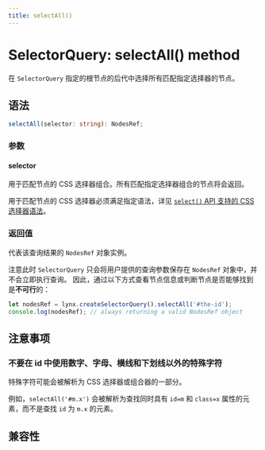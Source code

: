 ```yaml
---
title: selectAll()
---
```


# SelectorQuery: selectAll() method

在 `SelectorQuery` 指定的根节点的后代中选择所有匹配指定选择器的节点。

## 语法

```ts
selectAll(selector: string): NodesRef;
```

### 参数

#### selector

用于匹配节点的 CSS 选择器组合。所有匹配指定选择器组合的节点将会返回。

用于匹配节点的 CSS 选择器必须满足指定语法，详见 [`select()` API 支持的 CSS 选择器语法](./selector-query-select.mdx#selector)。

### 返回值

代表该查询结果的 `NodesRef` 对象实例。

注意此时 `SelectorQuery` 只会将用户提供的查询参数保存在 `NodesRef` 对象中，并不会立即执行查询。
因此，通过以下方式查看节点信息或判断节点是否能够找到是**不可行**的：

```js
let nodesRef = lynx.createSelectorQuery().selectAll('#the-id');
console.log(nodesRef); // always returning a valid NodesRef object
```

## 注意事项

### 不要在 id 中使用数字、字母、横线和下划线以外的特殊字符

特殊字符可能会被解析为 CSS 选择器或组合器的一部分。

例如，`selectAll('#m.x')` 会被解析为查找同时具有 `id=m` 和 `class=x` 属性的元素，而不是查找 `id` 为 `m.x` 的元素。

## 兼容性


<LegacyCompatTable metadata="lynx-api/selector-query/selectAll" />
